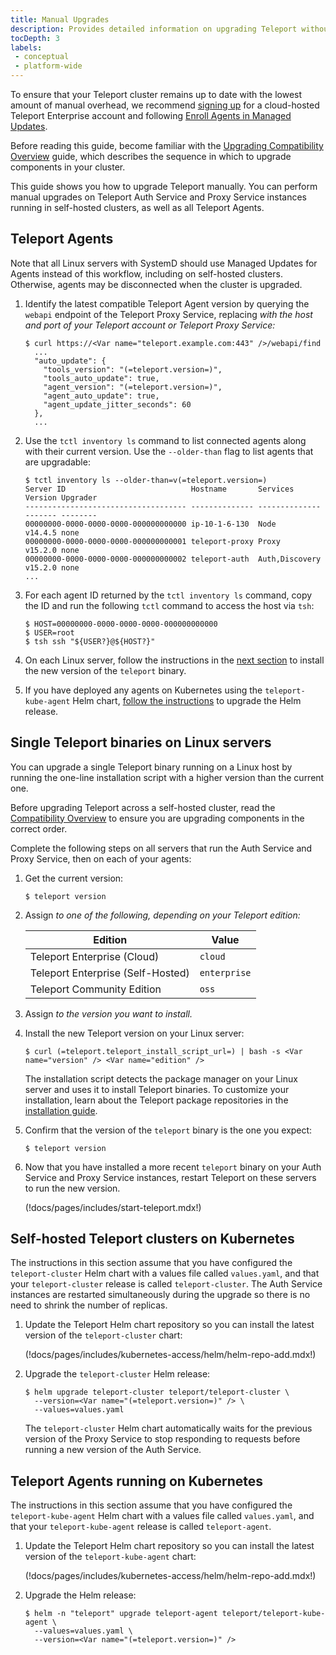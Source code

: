 ```yaml
---
title: Manual Upgrades
description: Provides detailed information on upgrading Teleport without Managed Updates.
tocDepth: 3
labels:
 - conceptual
 - platform-wide
---
```


To ensure that your Teleport cluster remains up to date with the lowest amount
of manual overhead, we recommend [signing up](https://goteleport.com/signup) for
a cloud-hosted Teleport Enterprise account and following [Enroll Agents in
Managed Updates](./agent-managed-updates.mdx).

Before reading this guide, become familiar with the [Upgrading Compatibility
Overview](./overview.mdx) guide, which describes the sequence in which to
upgrade components in your cluster.

This guide shows you how to upgrade Teleport manually. You can perform manual
upgrades on Teleport Auth Service and Proxy Service instances running in
self-hosted clusters, as well as all Teleport Agents.

## Teleport Agents

Note that all Linux servers with SystemD should use Managed Updates for Agents
instead of this workflow, including on self-hosted clusters. Otherwise, agents
may be disconnected when the cluster is upgraded.

1. Identify the latest compatible Teleport Agent version by querying the
   `webapi` endpoint of the Teleport Proxy Service, replacing 
   <Var name="teleport.example.com:443" /> with the host and port of your
   Teleport account or Teleport Proxy Service:

   ```code
   $ curl https://<Var name="teleport.example.com:443" />/webapi/find
     ...
     "auto_update": {
       "tools_version": "(=teleport.version=)",
       "tools_auto_update": true,
       "agent_version": "(=teleport.version=)",
       "agent_auto_update": true,
       "agent_update_jitter_seconds": 60
     },
     ...
   ```

1. Use the `tctl inventory ls` command to list connected agents along with their
   current version. Use the `--older-than` flag to list agents that are
   upgradable:

   ```code
   $ tctl inventory ls --older-than=v(=teleport.version=)
   Server ID                            Hostname       Services       Version Upgrader
   ------------------------------------ -------------- -------------- ------- --------
   00000000-0000-0000-0000-000000000000 ip-10-1-6-130  Node           v14.4.5 none
   00000000-0000-0000-0000-000000000001 teleport-proxy Proxy          v15.2.0 none
   00000000-0000-0000-0000-000000000002 teleport-auth  Auth,Discovery v15.2.0 none
   ...
   ```

1. For each agent ID returned by the `tctl inventory ls` command, copy the ID
   and run the following `tctl` command to access the host via `tsh`:

   ```code
   $ HOST=00000000-0000-0000-0000-000000000000
   $ USER=root
   $ tsh ssh "${USER?}@${HOST?}"
   ```

1. On each Linux server, follow the instructions in the [next
   section](#single-teleport-binaries-on-linux-servers) to install the new
   version of the `teleport` binary.

1. If you have deployed any agents on Kubernetes using the `teleport-kube-agent`
   Helm chart, [follow the instructions](#teleport-agents-running-on-kubernetes)
   to upgrade the Helm release.

## Single Teleport binaries on Linux servers

You can upgrade a single Teleport binary running on a Linux host by running the
one-line installation script with a higher version than the current one.

Before upgrading Teleport across a self-hosted cluster, read the [Compatibility
Overview](./overview.mdx) to ensure you are upgrading components in
the correct order.

Complete the following steps on all servers that run the Auth Service and Proxy
Service, then on each of your agents:

1. Get the current version:

   ```code
   $ teleport version
   ```

1. Assign <Var name="edition" /> to one of the following, depending on your
   Teleport edition:

   | Edition                           | Value        |
   |-----------------------------------|--------------|
   | Teleport Enterprise (Cloud)       | `cloud`      |
   | Teleport Enterprise (Self-Hosted) | `enterprise` |
   | Teleport Community Edition        | `oss`        |

1. Assign <Var name="version" /> to the version you want to install.

1. Install the new Teleport version on your Linux server:

   ```code
   $ curl (=teleport.teleport_install_script_url=) | bash -s <Var name="version" /> <Var name="edition" />
   ```

   The installation script detects the package manager on your Linux server and
   uses it to install Teleport binaries. To customize your installation, learn
   about the Teleport package repositories in the [installation
   guide](../installation/linux.mdx).

1. Confirm that the version of the `teleport` binary is the one you expect:

   ```code
   $ teleport version
   ```

1. Now that you have installed a more recent `teleport` binary on your Auth
   Service and Proxy Service instances, restart Teleport on these servers to run
   the new version.

   (!docs/pages/includes/start-teleport.mdx!)

## Self-hosted Teleport clusters on Kubernetes

The instructions in this section assume that you have configured the
`teleport-cluster` Helm chart with a values file called `values.yaml`, and that
your `teleport-cluster` release is called `teleport-cluster`. The Auth Service instances
are restarted simultaneously during the upgrade so there is no need to shrink 
the number of replicas.

1. Update the Teleport Helm chart repository so you can install the latest
   version of the `teleport-cluster` chart:

   (!docs/pages/includes/kubernetes-access/helm/helm-repo-add.mdx!)

1. Upgrade the `teleport-cluster` Helm release:

   ```code
   $ helm upgrade teleport-cluster teleport/teleport-cluster \
     --version=<Var name="(=teleport.version=)" /> \
     --values=values.yaml
   ```

   The `teleport-cluster` Helm chart automatically waits for the previous
   version of the Proxy Service to stop responding to requests before running a
   new version of the Auth Service.

## Teleport Agents running on Kubernetes

The instructions in this section assume that you have configured the
`teleport-kube-agent` Helm chart with a values file called `values.yaml`, and
that your `teleport-kube-agent` release is called `teleport-agent`.

1. Update the Teleport Helm chart repository so you can install the latest
   version of the `teleport-kube-agent` chart:

   (!docs/pages/includes/kubernetes-access/helm/helm-repo-add.mdx!)

1. Upgrade the Helm release:

   ```code
   $ helm -n "teleport" upgrade teleport-agent teleport/teleport-kube-agent \
     --values=values.yaml \
     --version=<Var name="(=teleport.version=)" />
   ```

